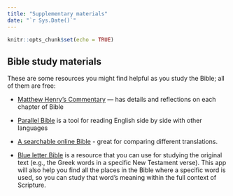 ```yaml
---
title: "Supplementary materials"
date: "`r Sys.Date()`"
---
```


```r
knitr::opts_chunk$set(echo = TRUE)
```

## Bible study materials 

These are some resources you might find helpful as you study the Bible; all of them are free: 

  - [Matthew Henry's Commentary](https://www.biblestudytools.com/commentaries/matthew-henry-complete/) --- has details and reflections on each chapter of Bible
  
  - [Parallel Bible](https://www.wordproject.org/bibles/parallel/o/chinese.htm) is a tool for reading English side by side with other languages
  
  - [A searchable online Bible](https://www.biblegateway.com/) - great for comparing different translations. 
  
  - [Blue letter Bible](https://www.blueletterbible.org/) is a resource that you can use for studying the original text (e.g., the Greek words in a specific New Testament verse). This app will also help you find all the places in the Bible where a specific word is used, so you can study that word's meaning within the full context of Scripture. 
